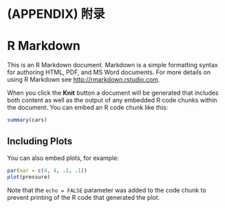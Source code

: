 # (APPENDIX) 附录 {#appendix .unnumbered} 

# R Markdown

This is an R Markdown document. Markdown is a simple formatting syntax for authoring HTML, PDF, and MS Word documents. For more details on using R Markdown see <http://rmarkdown.rstudio.com>.

When you click the **Knit** button a document will be generated that includes both content as well as the output of any embedded R code chunks within the document. You can embed an R code chunk like this:

```{r cars}
summary(cars)
```

## Including Plots

You can also embed plots, for example:

```{r nice-fig-02, fig.cap='Here is another nice figure!', out.width='80%', fig.asp=.75, fig.align='center'}
par(mar = c(4, 4, .1, .1))
plot(pressure)
```

Note that the `echo = FALSE` parameter was added to the code chunk to prevent printing of the R code that generated the plot.
